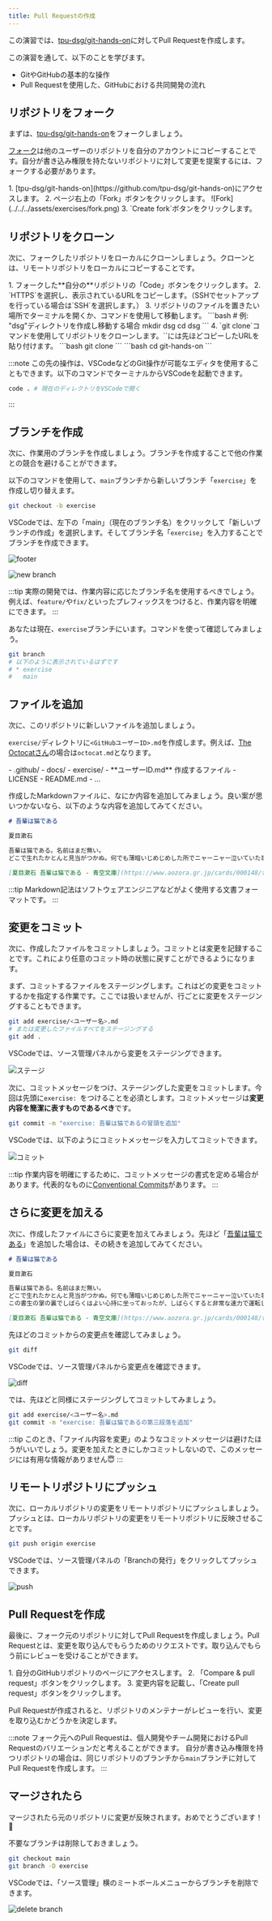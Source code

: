 ```yaml
---
title: Pull Requestの作成
---
```



この演習では、[tpu-dsg/git-hands-on](https://github.com/tpu-dsg/git-hands-on)に対してPull Requestを作成します。

この演習を通して、以下のことを学びます。

- GitやGitHubの基本的な操作
- Pull Requestを使用した、GitHubにおける共同開発の流れ

## リポジトリをフォーク

まずは、[tpu-dsg/git-hands-on](https://github.com/tpu-dsg/git-hands-on)をフォークしましょう。

[フォーク](https://docs.github.com/ja/pull-requests/collaborating-with-pull-requests/working-with-forks/fork-a-repo)は他のユーザーのリポジトリを自分のアカウントにコピーすることです。自分が書き込み権限を持たないリポジトリに対して変更を提案するには、フォークする必要があります。

<Steps>
  1. [tpu-dsg/git-hands-on](https://github.com/tpu-dsg/git-hands-on)にアクセスします。
  2. ページ右上の「Fork」ボタンをクリックします。
  ![Fork](../../../assets/exercises/fork.png) 
  3. `Create fork`ボタンをクリックします。
</Steps>

## リポジトリをクローン

次に、フォークしたリポジトリをローカルにクローンしましょう。クローンとは、リモートリポジトリをローカルにコピーすることです。

<Steps>
1. フォークした**自分の**リポジトリの「Code」ボタンをクリックします。
2. `HTTPS`を選択し、表示されているURLをコピーします。（SSHでセットアップを行っている場合は`SSH`を選択します。）
3. リポジトリのファイルを置きたい場所でターミナルを開くか、コマンドを使用して移動します。
   ```bash
   # 例: "dsg"ディレクトリを作成し移動する場合
   mkdir dsg
   cd dsg
   ```
4. `git clone`コマンドを使用してリポジトリをクローンします。`<URL>`には先ほどコピーしたURLを貼り付けます。
   ```bash
   git clone <URL>
   ```
   ```bash
   cd git-hands-on
   ```
</Steps>

:::note
この先の操作は、VSCodeなどのGit操作が可能なエディタを使用することもできます。以下のコマンドでターミナルからVSCodeを起動できます。

```bash
code . # 現在のディレクトリをVSCodeで開く
```

:::

## ブランチを作成

次に、作業用のブランチを作成しましょう。ブランチを作成することで他の作業との競合を避けることができます。

以下のコマンドを使用して、`main`ブランチから新しいブランチ「`exercise`」を作成し切り替えます。

```bash
git checkout -b exercise
```

VSCodeでは、左下の「main」（現在のブランチ名）をクリックして「新しいブランチの作成」を選択します。そしてブランチ名「`exercise`」を入力することでブランチを作成できます。

![footer](../../../assets/exercises/vscode-footer.png)

![new branch](../../../assets/exercises/new-branch.png)

:::tip
実際の開発では、作業内容に応じたブランチ名を使用するべきでしょう。例えば、`feature/`や`fix/`といったプレフィックスをつけると、作業内容を明確にできます。
:::

あなたは現在、`exercise`ブランチにいます。コマンドを使って確認してみましょう。

```bash
git branch
# 以下のように表示されているはずです
# * exercise
#   main
```

## ファイルを追加

次に、このリポジトリに新しいファイルを追加しましょう。

`exercise/`ディレクトリに`<GitHubユーザーID>.md`を作成します。例えば、[The Octocatさん](https://github.com/octocat)の場合は`octocat.md`となります。

<FileTree>
  - .github/ 
  - docs/ 
  - exercise/ 
    - **ユーザーID.md** 作成するファイル 
  - LICENSE
  - README.md 
  - ...
</FileTree>

作成したMarkdownファイルに、なにか内容を追加してみましょう。良い案が思いつかないなら、以下のような内容を追加してみてください。

```markdown title="<ユーザーID>.md"
# 吾輩は猫である

夏目漱石

吾輩は猫である。名前はまだ無い。
どこで生れたかとんと見当がつかぬ。何でも薄暗いじめじめした所でニャーニャー泣いていた事だけは記憶している。吾輩はここで始めて人間というものを見た。しかもあとで聞くとそれは書生という人間中で一番獰悪な種族であったそうだ。この書生というのは時々我々を捕えて煮て食うという話である。しかしその当時は何という考もなかったから別段恐しいとも思わなかった。ただ彼の掌に載せられてスーと持ち上げられた時何だかフワフワした感じがあったばかりである。掌の上で少し落ちついて書生の顔を見たのがいわゆる人間というものの見始であろう。この時妙なものだと思った感じが今でも残っている。第一毛をもって装飾されべきはずの顔がつるつるしてまるで薬缶だ。その後猫にもだいぶ逢ったがこんな片輪には一度も出会わした事がない。のみならず顔の真中があまりに突起している。そうしてその穴の中から時々ぷうぷうと煙を吹く。どうも咽せぽくて実に弱った。これが人間の飲む煙草というものである事はようやくこの頃知った。

[夏目漱石 吾輩は猫である - 青空文庫](https://www.aozora.gr.jp/cards/000148/files/789_14547.html)
```

:::tip
Markdown記法はソフトウェアエンジニアなどがよく使用する文書フォーマットです。
:::

## 変更をコミット

次に、作成したファイルをコミットしましょう。コミットとは変更を記録することです。これにより任意のコミット時の状態に戻すことができるようになります。

まず、コミットするファイルをステージングします。これはどの変更をコミットするかを指定する作業です。ここでは扱いませんが、行ごとに変更をステージングすることもできます。

```bash
git add exercise/<ユーザー名>.md
# または変更したファイルすべてをステージングする
git add .
```

VSCodeでは、ソース管理パネルから変更をステージングできます。

![ステージ](../../../assets/exercises/stage.png)

次に、コミットメッセージをつけ、ステージングした変更をコミットします。今回は先頭に`exercise: `をつけることを必須とします。コミットメッセージは**変更内容を簡潔に表すものであるべき**です。

```bash
git commit -m "exercise: 吾輩は猫であるの冒頭を追加"
```

VSCodeでは、以下のようにコミットメッセージを入力してコミットできます。

![コミット](../../../assets/exercises/commit.png)

:::tip
作業内容を明確にするために、コミットメッセージの書式を定める場合があります。代表的なものに[Conventional Commits](https://www.conventionalcommits.org/ja/v1.0.0/)があります。
:::

## さらに変更を加える

次に、作成したファイルにさらに変更を加えてみましょう。先ほど「[吾輩は猫である](https://www.aozora.gr.jp/cards/000148/files/789_14547.html)」を追加した場合は、その続きを追加してみてください。

```markdown title="<ユーザーID>.md" ins={7}
# 吾輩は猫である

夏目漱石

吾輩は猫である。名前はまだ無い。
どこで生れたかとんと見当がつかぬ。何でも薄暗いじめじめした所でニャーニャー泣いていた事だけは記憶している。吾輩はここで始めて人間というものを見た。しかもあとで聞くとそれは書生という人間中で一番獰悪な種族であったそうだ。この書生というのは時々我々を捕えて煮て食うという話である。しかしその当時は何という考もなかったから別段恐しいとも思わなかった。ただ彼の掌に載せられてスーと持ち上げられた時何だかフワフワした感じがあったばかりである。掌の上で少し落ちついて書生の顔を見たのがいわゆる人間というものの見始であろう。この時妙なものだと思った感じが今でも残っている。第一毛をもって装飾されべきはずの顔がつるつるしてまるで薬缶だ。その後猫にもだいぶ逢ったがこんな片輪には一度も出会わした事がない。のみならず顔の真中があまりに突起している。そうしてその穴の中から時々ぷうぷうと煙を吹く。どうも咽せぽくて実に弱った。これが人間の飲む煙草というものである事はようやくこの頃知った。
この書生の掌の裏でしばらくはよい心持に坐っておったが、しばらくすると非常な速力で運転し始めた。書生が動くのか自分だけが動くのか分らないが無暗に眼が廻る。胸が悪くなる。到底助からないと思っていると、どさりと音がして眼から火が出た。それまでは記憶しているがあとは何の事やらいくら考え出そうとしても分らない。

[夏目漱石 吾輩は猫である - 青空文庫](https://www.aozora.gr.jp/cards/000148/files/789_14547.html)
```

先ほどのコミットからの変更点を確認してみましょう。

```bash
git diff
```

VSCodeでは、ソース管理パネルから変更点を確認できます。

![diff](../../../assets/exercises/diff.png)

では、先ほどと同様にステージングしてコミットしてみましょう。

```bash
git add exercise/<ユーザー名>.md
git commit -m "exercise: 吾輩は猫であるの第三段落を追加"
```

:::tip
このとき、「ファイル内容を変更」のようなコミットメッセージは避けたほうがいいでしょう。変更を加えたときにしかコミットしないので、このメッセージには有用な情報がありません😇
:::

## リモートリポジトリにプッシュ

次に、ローカルリポジトリの変更をリモートリポジトリにプッシュしましょう。プッシュとは、ローカルリポジトリの変更をリモートリポジトリに反映させることです。

```bash
git push origin exercise
```

VSCodeでは、ソース管理パネルの「Branchの発行」をクリックしてプッシュできます。

![push](../../../assets/exercises/push.png)

## Pull Requestを作成

最後に、フォーク元のリポジトリに対してPull Requestを作成しましょう。Pull Requestとは、変更を取り込んでもらうためのリクエストです。取り込んでもらう前にレビューを受けることができます。

<Steps>
  1. 自分のGitHubリポジトリのページにアクセスします。 
  2. 「Compare & pull request」ボタンをクリックします。 
  3. 変更内容を記載し、「Create pull request」ボタンをクリックします。
</Steps>

Pull Requestが作成されると、リポジトリのメンテナーがレビューを行い、変更を取り込むかどうかを決定します。

:::note
フォーク元へのPull Requestは、個人開発やチーム開発におけるPull Requestのバリエーションだと考えることができます。
自分が書き込み権限を持つリポジトリの場合は、同じリポジトリのブランチから`main`ブランチに対してPull Requestを作成します。
:::

## マージされたら

マージされたら元のリポジトリに変更が反映されます。おめでとうございます！🎉

不要なブランチは削除しておきましょう。

```bash
git checkout main
git branch -D exercise
```

VSCodeでは、「ソース管理」横のミートボールメニューからブランチを削除できます。

![delete branch](../../../assets/exercises/delete-branch.png)
